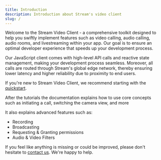 ```yaml
---
title: Introduction
description: Introduction about Stream's video client
slug: /
---
```


Welcome to the Stream Video Client - a comprehensive toolkit designed to help you swiftly implement features such as video calling, audio calling, audio rooms, and livestreaming within your app. Our goal is to ensure an optimal developer experience that speeds up your development process.

Our JavaScript client comes with high-level API calls and reactive state management, making your development process seamless. Moreover, all calls are routed through Stream's global edge network, thereby ensuring lower latency and higher reliability due to proximity to end users.

If you're new to Stream Video Client, we recommend starting with the [quickstart](./basics/quickstart).

After the tutorials the documentation explains how to use core concepts such as initiating a call, switching the camera view, and more

It also explains advanced features such as:

- Recording
- Broadcasting
- Requesting & Granting permissions
- Audio & Video Filters

If you feel like anything is missing or could be improved, please don't hesitate to [contact us](https://getstream.io/contact/). We're happy to help.
